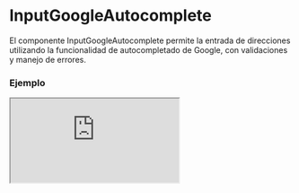 # InputGoogleAutocomplete

El componente InputGoogleAutocomplete permite la entrada de direcciones utilizando la funcionalidad de autocompletado de Google, con validaciones y manejo de errores.


### Ejemplo

<Iframe
  minHeightIframe="30dvh"
  src="https://fenextjs-component-storybook.vercel.app/iframe.html?args=&id=input-google-autocomplete--index&viewMode=story"
/>

### Importacion

Para importar el componente InputGoogleAutocomplete, se puede hacer desde fenextjs

```tsx copy
import { InputGoogleAutocomplete } from "fenextjs";
```

### Parametros

| Parametro              | Tipo                                           | Requerido | Default                | Descripcion                                                                |
| ---------------------- | ---------------------------------------------- | --------- | ---------------------- | -------------------------------------------------------------------------- |
| defaultValueJsonString | string                                         | no        | undefined              | Valor predeterminado en formato JSON string para la dirección.             |
| valueJsonString        | string                                         | no        | undefined              | Valor actual en formato JSON string para la dirección.                     |
| onChangeJsonString     | (value: string) =\> void                       | no        | undefined              | Función que se ejecuta cuando el valor en formato JSON string cambia.      |
| defaultValue           | AddressGoogle \| undefined                     | no        | undefined              | El valor predeterminado del input.                                         |
| value                  | AddressGoogle \| undefined                     | no        | undefined              | El valor actual del input.                                                 |
| onChange               | (value: AddressGoogle \| undefined) =\> void   | no        | undefined              | Función que se ejecuta cuando cambia el valor de la dirección.             |
| parseJson_to_String    | (value: AddressGoogle \| undefined) =\> string | no        | parseAddress_to_String | Función que convierte el objeto de dirección a string.                     |
| parseString_to_Json    | (value: string) =\> AddressGoogle \| undefined | no        | parseString_to_Address | Función que convierte un string a un objeto de dirección.                  |
| className              | string                                         | no        | ''                     | Clase CSS para personalizar el contenedor del input.                       |
| validator              | FenextjsValidatorClass\<AddressGoogle\>        | no        | undefined              | Instancia de FenextjsValidator para validaciones personalizadas del input. |

### Storybook

Para ver el storybook del componente lo puede hacer con este [link](https://fenextjs-component-storybook.vercel.app/?path=/story/input-google-autocomplete--index)

### Usos

- InputGoogleAutocomplete básico

```tsx copy
<InputGoogleAutocomplete />
```

- InputGoogleAutocomplete con validación

```tsx copy
<InputGoogleAutocomplete validator={customValidator} />
```

- InputGoogleAutocomplete con valor predeterminado

```tsx copy
<InputGoogleAutocomplete defaultValueJsonString='{"formatted_address": "1600 Amphitheatre Parkway, Mountain View, CA"}' />
```

- InputGoogleAutocomplete con función personalizada

```tsx copy
<InputGoogleAutocomplete onChangeJsonString={(value) => console.log(value)} />
```
